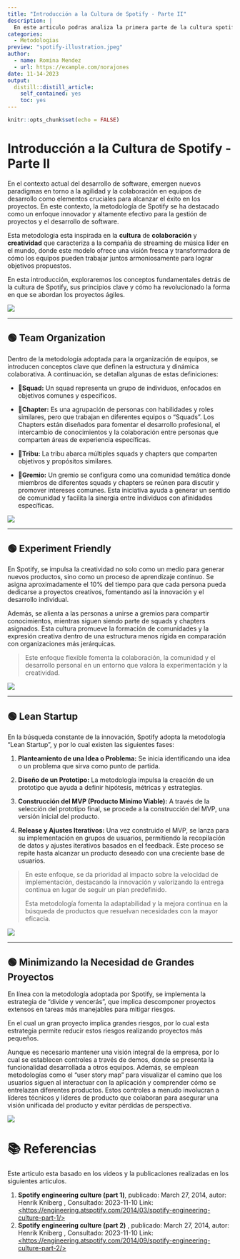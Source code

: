 ```yaml
---
title: "Introducción a la Cultura de Spotify - Parte II"
description: |
  En este articulo podras analiza la primera parte de la cultura spotify y cuales son las mejores practicas y metodologías.
categories:
  - Metodologias
preview: "spotify-illustration.jpeg"
author:
  - name: Romina Mendez
  - url: https://example.com/norajones
date: 11-14-2023
output:
  distill::distill_article:
    self_contained: yes
    toc: yes
---
```


```r
knitr::opts_chunk$set(echo = FALSE)
```

# Introducción a la Cultura de Spotify - Parte II

En el contexto actual del desarrollo de software, emergen nuevos paradigmas en torno a la agilidad y la colaboración en equipos de desarrollo como elementos cruciales para alcanzar el éxito en los proyectos. En este contexto, la metodología de Spotify se ha destacado como un enfoque innovador y altamente efectivo para la gestión de proyectos y el desarrollo de software.

Esta metodologia esta inspirada en la **cultura** de **colaboración** y **creatividad** que caracteriza a la compañía de streaming de música líder en el mundo, donde este modelo ofrece una visión fresca y transformadora de cómo los equipos pueden trabajar juntos armoniosamente para lograr objetivos propuestos.

En esta introducción, exploraremos los conceptos fundamentales detrás de la cultura de Spotify, sus principios clave y cómo ha revolucionado la forma en que se abordan los proyectos ágiles.

![](Spotify-2.png)

------------------------------------------------------------------------

## 🟢 Team Organization

Dentro de la metodología adoptada para la organización de equipos, se introducen conceptos clave que definen la estructura y dinámica colaborativa. A continuación, se detallan algunas de estas definiciones:

-   📗**Squad:** Un squad representa un grupo de individuos, enfocados en objetivos comunes y especificos.

```{=html}
<!-- -->
```
-   📗**Chapter:** Es una agrupación de personas con habilidades y roles similares, pero que trabajan en diferentes equipos o "Squads". Los Chapters están diseñados para fomentar el desarrollo profesional, el intercambio de conocimientos y la colaboración entre personas que comparten áreas de experiencia específicas.

```{=html}
<!-- -->
```
-   📗**Tribu:** La tribu abarca múltiples squads y chapters que comparten objetivos y propósitos similares.

```{=html}
<!-- -->
```
-   📗**Gremio:** Un gremio se configura como una comunidad temática donde miembros de diferentes squads y chapters se reúnen para discutir y promover intereses comunes. Esta iniciativa ayuda a generar un sentido de comunidad y facilita la sinergia entre individuos con afinidades específicas.

![](Spotify-2-1.png)

------------------------------------------------------------------------

## 🟢 Experiment Friendly

En Spotify, se impulsa la creatividad no solo como un medio para generar nuevos productos, sino como un proceso de aprendizaje continuo. Se asigna aproximadamente el 10% del tiempo para que cada persona pueda dedicarse a proyectos creativos, fomentando así la innovación y el desarrollo individual.

Además, se alienta a las personas a unirse a gremios para compartir conocimientos, mientras siguen siendo parte de squads y chapters asignados. Esta cultura promueve la formación de comunidades y la expresión creativa dentro de una estructura menos rígida en comparación con organizaciones más jerárquicas.

> Este enfoque flexible fomenta la colaboración, la comunidad y el desarrollo personal en un entorno que valora la experimentación y la creatividad.

![](Spotify-2-2.png)

------------------------------------------------------------------------

## 🟢 Lean Startup

En la búsqueda constante de la innovación, Spotify adopta la metodología "Lean Startup", y por lo cual existen las siguientes fases:

1.  **Planteamiento de una Idea o Problema:** Se inicia identificando una idea o un problema que sirva como punto de partida.

2.  **Diseño de un Prototipo:** La metodología impulsa la creación de un prototipo que ayuda a definir hipótesis, métricas y estrategias.

3.  **Construcción del MVP (Producto Mínimo Viable):** A través de la selección del prototipo final, se procede a la construcción del MVP, una versión inicial del producto.

4.  **Release y Ajustes Iterativos:** Una vez construido el MVP, se lanza para su implementación en grupos de usuarios, permitiendo la recopilación de datos y ajustes iterativos basados en el feedback. Este proceso se repite hasta alcanzar un producto deseado con una creciente base de usuarios.

> En este enfoque, se da prioridad al impacto sobre la velocidad de implementación, destacando la innovación y valorizando la entrega continua en lugar de seguir un plan predefinido.
>
> Esta metodología fomenta la adaptabilidad y la mejora continua en la búsqueda de productos que resuelvan necesidades con la mayor eficacia.

![](Spotify-2-3.png)

------------------------------------------------------------------------

## 🟢 **Minimizando la Necesidad de Grandes Proyectos**

En línea con la metodología adoptada por Spotify, se implementa la estrategia de "divide y vencerás", que implica descomponer proyectos extensos en tareas más manejables para mitigar riesgos.

En el cual un gran proyecto implica grandes riesgos, por lo cual esta estrategia permite reducir estos riesgos realizando proyectos más pequeños.

Aunque es necesario mantener una visión integral de la empresa, por lo cual se establecen controles a través de demos, donde se presenta la funcionalidad desarrollada a otros equipos. Además, se emplean metodologías como el "user story map" para visualizar el camino que los usuarios siguen al interactuar con la aplicación y comprender cómo se entrelazan diferentes productos. Estos controles a menudo involucran a líderes técnicos y líderes de producto que colaboran para asegurar una visión unificada del producto y evitar pérdidas de perspectiva.

![](Spotify-2-4.png)

# 📚 Referencias

Este articulo esta basado en los videos y la publicaciones realizadas en los siguientes articulos.

1.  **Spotify engineering culture (part 1)**, publicado: March 27, 2014, autor: Henrik Kniberg , Consultado: 2023-11-10 Link: [<https://engineering.atspotify.com/2014/03/spotify-engineering-culture-part-1/>](https://engineering.atspotify.com/2014/03/spotify-engineering-culture-part-1/){.uri}
2.  **Spotify engineering culture (part 2)** , publicado: March 27, 2014, autor: Henrik Kniberg , Consultado: 2023-11-10 Link: [<https://engineering.atspotify.com/2014/09/spotify-engineering-culture-part-2/>](https://engineering.atspotify.com/2014/09/spotify-engineering-culture-part-2/){.uri}
